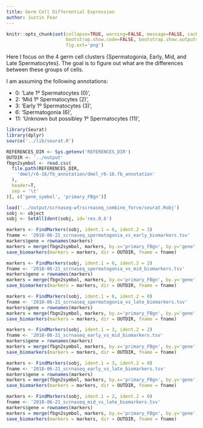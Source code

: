 ```yaml
---
title: Germ Cell Differential Expression
author: Justin Fear
---
```


```r
knitr::opts_chunk$set(collapse=TRUE, warning=FALSE, message=FALSE, cache.lazy=FALSE,
                      bootstrap.show.code=FALSE, bootstrap.show.output=FALSE,
                      fig.ext='png')
```


Here I focus on the 4 germ cell clusters {Spermatogonia, Early, Mid, and Late
Spermatocytes}. The goal is to figure out what are the differences between
these groups of cells.

I am assuming the following annotations:

* 0: 'Late 1º Spermatocytes (0)',
* 2: 'Mid 1º Spermatocytes (2)',
* 3: 'Early 1º Spermatocytes (3)',
* 6: 'Spermatogonia (6)',
* 11: 'Unknown but possibley 1º Spermatocytes (11)',

```r
library(Seurat)
library(dplyr)
source('../lib/seurat.R')

REFERENCES_DIR <- Sys.getenv('REFERENCES_DIR')
OUTDIR <- '../output'
fbgn2symbol <- read.csv(
  file.path(REFERENCES_DIR,
    'dmel/r6-16/fb_annotation/dmel_r6-16.fb_annotation'
  ),
  header=T,
  sep = '\t'
)[, c('gene_symbol', 'primary_FBgn')]
```

```r
load('../output/scrnaseq-wf/scrnaseq_combine_force/seurat.Robj')
sobj <- object
sobj <- SetAllIdent(sobj, id='res.0.6')
```

```r
markers <- FindMarkers(sobj, ident.1 = 6, ident.2 = 3)
fname <- '2018-06-21_scrnaseq_spermatogonia_vs_early_biomarkers.tsv'
markers$gene = rownames(markers)
markers = merge(fbgn2symbol, markers, by.x='primary_FBgn', by.y='gene', all.y=T)
save_biomarkers(markers = markers, dir = OUTDIR, fname = fname)
```

```r
markers <- FindMarkers(sobj, ident.1 = 6, ident.2 = 2)
fname <- '2018-06-21_scrnaseq_spermatogonia_vs_mid_biomarkers.tsv'
markers$gene = rownames(markers)
markers = merge(fbgn2symbol, markers, by.x='primary_FBgn', by.y='gene', all.y=T)
save_biomarkers(markers = markers, dir = OUTDIR, fname = fname)
```

```r
markers <- FindMarkers(sobj, ident.1 = 6, ident.2 = 0)
fname <- '2018-06-21_scrnaseq_spermatogonia_vs_late_biomarkers.tsv'
markers$gene = rownames(markers)
markers = merge(fbgn2symbol, markers, by.x='primary_FBgn', by.y='gene', all.y=T)
save_biomarkers(markers = markers, dir = OUTDIR, fname = fname)
```

```r
markers <- FindMarkers(sobj, ident.1 = 3, ident.2 = 2)
fname <- '2018-06-21_scrnaseq_early_vs_mid_biomarkers.tsv'
markers$gene = rownames(markers)
markers = merge(fbgn2symbol, markers, by.x='primary_FBgn', by.y='gene', all.y=T)
save_biomarkers(markers = markers, dir = OUTDIR, fname = fname)
```

```r
markers <- FindMarkers(sobj, ident.1 = 3, ident.2 = 0)
fname <- '2018-06-21_scrnaseq_early_vs_late_biomarkers.tsv'
markers$gene = rownames(markers)
markers = merge(fbgn2symbol, markers, by.x='primary_FBgn', by.y='gene', all.y=T)
save_biomarkers(markers = markers, dir = OUTDIR, fname = fname)
```

```r
markers <- FindMarkers(sobj, ident.1 = 2, ident.2 = 0)
fname <- '2018-06-21_scrnaseq_mid_vs_late_biomarkers.tsv'
markers$gene = rownames(markers)
markers = merge(fbgn2symbol, markers, by.x='primary_FBgn', by.y='gene', all.y=T)
save_biomarkers(markers = markers, dir = OUTDIR, fname = fname)
```

